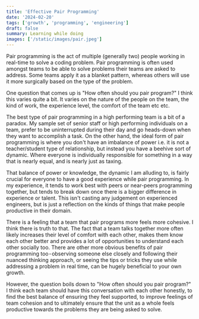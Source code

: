 ```yaml
---
title: 'Effective Pair Programming'
date: '2024-02-20'
tags: ['growth', 'programming', 'engineering']
draft: false
summary: Learning while doing
images: ['/static/images/pair.jpeg']
---
```


Pair programming is the act of multiple (generally two) people working in real-time to solve a coding problem. Pair programming is often used amongst teams to be able to solve problems their teams are asked to address. Some teams apply it as a blanket pattern, whereas others will use it more surgically based on the type of the problem.

One question that comes up is "How often should you pair program?" I think this varies quite a bit. It varies on the nature of the people on the team, the kind of work, the experience level, the comfort of the team etc etc.

The best type of pair programming in a high performing team is a bit of a paradox. My sample set of senior staff or high performing individuals on a team, prefer to be uninterrupted during their day and go heads-down when they want to accomplish a task. On the other hand, the ideal form of pair programming is where you don't have an imbalance of power i.e. it is not a teacher/student type of relationship, but instead you have a beehive sort of dynamic. Where everyone is individually responsible for something in a way that is nearly equal, and is nearly just as taxing.

That balance of power or knowledge, the dynamic I am alluding to, is fairly crucial for everyone to have a good experience while pair programming. In my experience, it tends to work best with peers or near-peers programming together, but tends to break down once there is a bigger difference in experience or talent. This isn't casting any judgement on experienced engineers, but is just a reflection on the kinds of things that make people productive in their domain.

There is a feeling that a team that pair programs more feels more cohesive. I think there is truth to that. The fact that a team talks together more often likely increases their level of comfort with each other, makes them know each other better and provides a lot of opportunities to understand each other socially too. There are other more obvious benefits of pair programming too - observing someone else closely and following their nuanced thinking approach, or seeing the tips or tricks they use while addressing a problem in real time, can be hugely beneficial to your own growth.

However, the question boils down to "How often should you pair program?" I think each team should have this conversation with each other honestly, to find the best balance of ensuring they feel supported, to improve feelings of team cohesion and to ultimately ensure that the unit as a whole feels productive towards the problems they are being asked to solve.
